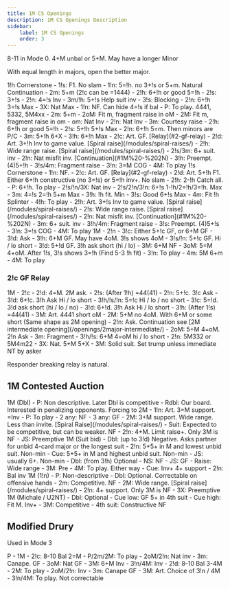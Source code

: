 ```yaml
---
title: 1M CS Openings
description: 1M CS Openings Description
sidebar:
    label: 1M CS Openings
    order: 3
---
```



8-11 in Mode 0. 4+M unbal or 5+M. May have a longer Minor

With equal length in majors, open the better major.

<BiddingTree>
1!h Cornerstone
- 1!s: F1. No slam
    - 1!n: 5=!h. no 3+!s or 5+m. Natural Continuation
    - 2m: 5+m (2!c can be =1444)
    - 2!h: 6+!h or good 5=!h
    - 2!s: 3+!s
        - 2!n: 4=!s Inv
        - 3m/!h: 5+!s Help suit inv
        - 3!s: Blocking
    - 2!n: 6+!h 3=!s Max
    - 3X: Nat Max
- 1!n: NF. Can hide 4=!s if bal
    - P: To play. 4441, 5332, 5M4xx
    - 2m: 5+m
        - 2oM: Fit m, fragment raise in oM
        - 2M: Fit m, fragment raise in om
        - om: Nat Inv
        - 2!n: Nat Inv
        - 3m: Courtesy raise
    - 2!h: 6+!h or good 5=!h
    - 2!s: 5+!h 5+!s Max
    - 2!n: 6+!h 5=m. Then minors are P/C
    - 3m: 5+!h 6+X
    - 3!h: 6+!h Max
- 2!c: Art. GF. [Relay](#2-gf-relay)
- 2!d: Art. 3+!h Inv to game value. [Spiral raise](/modules/spiral-raises/)
- 2!h: Wide range raise. [Spiral raise](/modules/spiral-raises/)
- 2!s/3m: 6+ suit. inv
- 2!n: Nat misfit inv. [Continuation](#1M%20-%202N)
- 3!h: Preempt. (4)5+!h
- 3!s/4m: Fragment raise
- 3!n: 3=M COG
- 4M: To play
</BiddingTree>

<BiddingTree>
1!s Cornerstone
- 1!n: NF. 
- 2!c: Art. GF. [Relay](#2-gf-relay)
- 2!d: Art. 5+!h F1. Either 6+!h constructive (no 3=!s) or 5=!h inv+. No slam
    - 2!h: 2-!h Catch all.
        - P: 6+!h. To play
        - 2!s/!n/3X: Nat inv
    - 2!s/2!n/3!n: 6+!s 1-!h/2=!h/3=!h. Max
    - 3m: 4=!s 2=!h 5+m Max
    - 3!h: !h fit. Min
    - 3!s: Good 6+!s Max
    - 4m: Fit !h Splinter
    - 4!h: To play
- 2!h: Art. 3+!s Inv to game value. [Spiral raise](/modules/spiral-raises/)
- 2!s: Wide range raise. [Spiral raise](/modules/spiral-raises/)
- 2!n: Nat misfit inv. [Continuation](#1M%20-%202N)
- 3m: 6+ suit. inv
- 3!h/4m: Fragment raise
- 3!s: Preempt. (4)5+!s
- 3!n: 3=!s COG
- 4M: To play
</BiddingTree>

<BiddingTree>
1M - 2!n
- 3!c: Either 5+!c GF, or 6+M GF
    - 3!d: Ask
        - 3!h: 6+M GF. May have 4oM. 3!s shows 4oM
        - 3!s/!n: 5+!c GF. Hi / lo short
- 3!d: 5+!d GF. 3!h ask short (hi / lo)
- 3M: 6+M NF
- 3oM: 5=M 4+oM. After 1!s, 3!s shows 3=!h (Find 5-3 !h fit)
- 3!n: To play
- 4m: 5M 6+m
- 4M: To play
</BiddingTree>

### 2!c GF Relay

<BiddingTree>
1M - 2!c
- 2!d: 4=M. 2M ask.
    - 2!s: (After 1!h) =44(41)
    - 2!n: 5+!c. 3!c Ask
        - 3!d: 6+!c. 3!h Ask Hi / lo short
        - 3!h/!s/!n: 5=!c Hi / lo / no short
    - 3!c: 5=!d. 3!d ask short (hi / lo / no)
    - 3!d: 6+!d. 3!h Ask Hi / lo short
    - 3!h: (After 1!s) =44(41)
    - 3M: Art. 4441 short oM
- 2M: 5+M no 4oM. With 6+M or some short (Same shape as 2M opening)
    - 2!n: Ask. Continuation see [2M intermediate opening](/openings/2major-intermediate/)
- 2oM: 5+M 4=oM. 2!n Ask
    - 3m: Fragment
    - 3!h/!s: 6+M 4=oM hi / lo short
- 2!n: 5M332 or 5M4m22
- 3X: Nat. 5+M 5+X
- 3M: Solid suit. Set trump unless immediate NT by asker
</BiddingTree>

Responder breaking relay is natural.

## 1M Contested Auction

<BiddingTree>
1M (Dbl)
- P: Non descriptive. Later Dbl is competitive
- Rdbl: Our board. Interested in penalizing opponents. Forcing to 2M
- 1!n: Art. 3=M support. =Inv
    - P: To play
    - 2 any: NF
    - 3 any: GF
- 2M: 3+M support. Wide range. Less than invite. [Spiral Raise](/modules/spiral-raises/)
- Suit: Expected to be competitive, but can be weaker. NF
- 2!n: 4+M. Limit raise+. Only 3M is NF
- JS: Preemptive
</BiddingTree>

<BiddingTree>
1M (Suit bid)
- Dbl: (up to 3!d) Negative. Asks partner for unbid 4-card major or the longest suit
    - 2!n: 5+5+ in M and lowest unbid suit. Non-min
    - Cue: 5+5+ in M and highest unbid suit. Non-min
    - JS: usually 6+. Non-min
- Dbl: (from 3!h) Optional
- NS: NF
- JS: GF
- Raise: Wide range
- 3M: Pre
- 4M: To play. Either way
- Cue: Inv+ 4+ support
- 2!n: Bal inv
</BiddingTree>

<BiddingTree>
1M (1!n)
- P: Non-descriptive
- Dbl: Optional. Correctable on offensive hands
- 2m: Competitive. NF
- 2M: Wide range. [Spiral raise](/modules/spiral-raises/)
- 2!n: 4+ support. Only 3M is NF
- 3X: Preemptive
</BiddingTree>

<BiddingTree>
1M (Michale / U2NT)
- Dbl: Optional
- Cue low: GF 5+ in 4th suit
- Cue high: Fit M. Inv+
- 3M: Competitive
- 4th suit: Constructive NF
</BiddingTree>

## Modified Drury

Used in Mode 3

<BiddingTree>
P - 1M
- 2!c: 8-10 Bal 2=M
    - P/2m/2M: To play
    - 2oM/2!n: Nat inv
    - 3m: Canape. GF
    - 3oM: Nat GF
    - 3M: 6+M Inv
    - 3!n/4M: Inv
- 2!d: 8-10 Bal 3-4M
    - 2M: To play
    - 2oM/2!n: Inv
    - 3m: Canape GF
    - 3M: Art. Choice of 3!n / 4M
    - 3!n/4M: To play. Not correctable
</BiddingTree>
